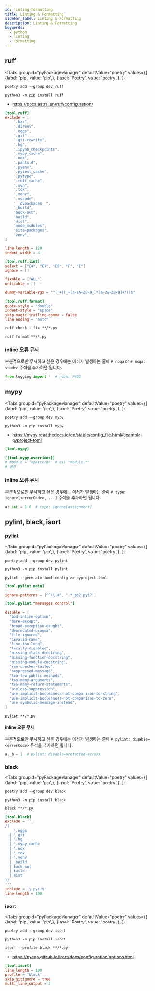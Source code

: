 ```yaml
---
id: linting-formatting
title: Linting & Formatting
sidebar_label: Linting & Formatting
description: Linting & Formatting
keywords:
  - python
  - linting
  - formatting
---
```



## ruff

<Tabs
    groupId="pyPackageManager"
    defaultValue="poetry"
    values={[
        {label: 'pip', value: 'pip',},
        {label: 'Poetry', value: 'poetry',},
    ]}
>

<TabItem value="poetry">

```shell
poetry add --group dev ruff
```

</TabItem>

<TabItem value="pip">

```shell
python3 -m pip install ruff
```

</TabItem>

</Tabs>

- https://docs.astral.sh/ruff/configuration/

```toml title="pyproject.toml"
[tool.ruff]
exclude = [
    ".bzr",
    ".direnv",
    ".eggs",
    ".git",
    ".git-rewrite",
    ".hg",
    ".ipynb_checkpoints",
    ".mypy_cache",
    ".nox",
    ".pants.d",
    ".pyenv",
    ".pytest_cache",
    ".pytype",
    ".ruff_cache",
    ".svn",
    ".tox",
    ".venv",
    ".vscode",
    "__pypackages__",
    "_build",
    "buck-out",
    "build",
    "dist",
    "node_modules",
    "site-packages",
    "venv",
]

line-length = 120
indent-width = 4

[tool.ruff.lint]
select = ["E4", "E7", "E9", "F", "I"]
ignore = []

fixable = ["ALL"]
unfixable = []

dummy-variable-rgx = "^(_+|(_+[a-zA-Z0-9_]*[a-zA-Z0-9]+?))$"

[tool.ruff.format]
quote-style = "double"
indent-style = "space"
skip-magic-trailing-comma = false
line-ending = "auto"
```

```shell
ruff check --fix **/*.py
```

```shell
ruff format **/*.py
```

### inline 오류 무시

부분적으로만 무시하고 싶은 경우에는 에러가 발생하는 줄에 `# noqa` or `# noqa: <code>` 주석을 추가하면 됩니다.

```python
from logging import *  # noqa: F403
```

## mypy

<Tabs
    groupId="pyPackageManager"
    defaultValue="poetry"
    values={[
        {label: 'pip', value: 'pip',},
        {label: 'Poetry', value: 'poetry',},
    ]}
>

<TabItem value="poetry">

```shell
poetry add --group dev mypy
```

</TabItem>

<TabItem value="pip">

```shell
python3 -m pip install mypy
```

</TabItem>

</Tabs>

- https://mypy.readthedocs.io/en/stable/config_file.html#example-pyproject-toml

```toml title="pyproject.toml"
[tool.mypy]

[[tool.mypy.overrides]]
# module = "<pattern>" # ex) "module.*"
# 옵션
```

### inline 오류 무시

부분적으로만 무시하고 싶은 경우에는 에러가 발생하는 줄에 `# type: ignore[<errorCode>, ...]` 주석을 추가하면 됩니다.

```python
a: int = 1.0  # type: ignore[assignment]
```

## pylint, black, isort

### pylint

<Tabs
    groupId="pyPackageManager"
    defaultValue="poetry"
    values={[
        {label: 'pip', value: 'pip',},
        {label: 'Poetry', value: 'poetry',},
    ]}
>

<TabItem value="poetry">

```shell
poetry add --group dev pylint
```

</TabItem>

<TabItem value="pip">

```shell
python3 -m pip install pylint
```

</TabItem>

</Tabs>

```shell
pylint --generate-toml-config >> pyproject.toml
```

```toml title="pyproject.toml"
[tool.pylint.main]

ignore-patterns = ["^\\.#", ".*_pb2.pyi?"]

[tool.pylint."messages control"]

disable = [
  "bad-inline-option",
  "bare-except",
  "broad-exception-caught",
  "deprecated-pragma",
  "file-ignored",
  "invalid-name",
  "line-too-long",
  "locally-disabled",
  "missing-class-docstring",
  "missing-function-docstring",
  "missing-module-docstring",
  "raw-checker-failed",
  "suppressed-message",
  "too-few-public-methods",
  "too-many-arguments",
  "too-many-return-statements",
  "useless-suppression",
  "use-implicit-booleaness-not-comparison-to-string",
  "use-implicit-booleaness-not-comparison-to-zero",
  "use-symbolic-message-instead",
]
```

```shell
pylint **/*.py
```

#### inline 오류 무시

부분적으로만 무시하고 싶은 경우에는 에러가 발생하는 줄에 `# pylint: disable=<errorCode>` 주석을 추가하면 됩니다.

```python
a._b = 1  # pylint: disable=protected-access
```

### black

<Tabs
    groupId="pyPackageManager"
    defaultValue="poetry"
    values={[
        {label: 'pip', value: 'pip',},
        {label: 'Poetry', value: 'poetry',},
    ]}
>

<TabItem value="poetry">

```shell
poetry add --group dev black
```

</TabItem>

<TabItem value="pip">

```shell
python3 -m pip install black
```

</TabItem>

</Tabs>

```shell
black **/*.py
```

```toml title="pyproject.toml"
[tool.black]
exclude = '''
/(
    \.eggs
  | \.git
  | \.hg
  | \.mypy_cache
  | \.nox
  | \.tox
  | \.venv
  | _build
  | buck-out
  | build
  | dist
)/
'''
include = '\.pyi?$'
line-length = 100
```

### isort

<Tabs
    groupId="pyPackageManager"
    defaultValue="poetry"
    values={[
        {label: 'pip', value: 'pip',},
        {label: 'Poetry', value: 'poetry',},
    ]}
>

<TabItem value="poetry">

```shell
poetry add --group dev isort
```

</TabItem>

<TabItem value="pip">

```shell
python3 -m pip install isort
```

</TabItem>

</Tabs>

```shell
isort --profile black **/*.py
```

- https://pycqa.github.io/isort/docs/configuration/options.html

```toml title="pyproject.toml"
[tool.isort]
line_length = 100
profile = "black"
skip_gitignore = true
multi_line_output = 3
```
